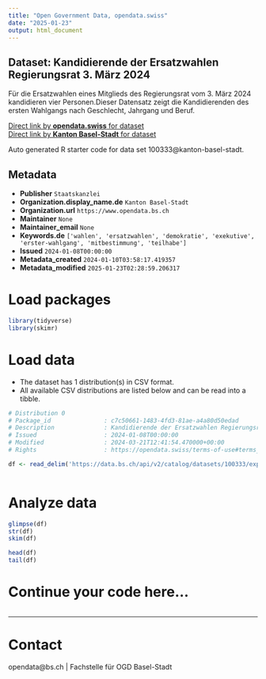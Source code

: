 ```yaml
---
title: "Open Government Data, opendata.swiss"
date: "2025-01-23"
output: html_document
---
```


## Dataset: Kandidierende der Ersatzwahlen Regierungsrat 3. März 2024

Für die Ersatzwahlen eines Mitglieds des Regierungsrat vom 3. März 2024 kandidieren vier Personen.Dieser Datensatz zeigt die Kandidierenden des ersten Wahlgangs nach Geschlecht, Jahrgang und Beruf.

[Direct link by **opendata.swiss** for dataset](https://opendata.swiss/de/dataset/ersatzwahl-regierungsrat-marz-2024-kandidierende)<br>
[Direct link by **Kanton Basel-Stadt** for dataset](https://data.bs.ch/explore/dataset/100333/)

Auto generated R starter code for data set 100333@kanton-basel-stadt.

## Metadata

- **Publisher** `Staatskanzlei`
- **Organization.display_name.de** `Kanton Basel-Stadt`
- **Organization.url** `https://www.opendata.bs.ch`
- **Maintainer** `None`
- **Maintainer_email** `None`
- **Keywords.de** `['wahlen', 'ersatzwahlen', 'demokratie', 'exekutive', 'erster-wahlgang', 'mitbestimmung', 'teilhabe']`
- **Issued** `2024-01-08T00:00:00`
- **Metadata_created** `2024-01-10T03:58:17.419357`
- **Metadata_modified** `2025-01-23T02:28:59.206317`


# Load packages

```r

library(tidyverse)
library(skimr)

```

# Load data

-   The dataset has 1 distribution(s) in CSV format.
-   All available CSV distributions are listed below and can be read into a tibble.

```r

# Distribution 0
# Package_id               : c7c50661-1483-4fd3-81ae-a4a80d50edad
# Description              : Kandidierende der Ersatzwahlen Regierungsrat 3. März 2024 (csv)
# Issued                   : 2024-01-08T00:00:00
# Modified                 : 2024-03-21T12:41:54.470000+00:00
# Rights                   : https://opendata.swiss/terms-of-use#terms_by

df <- read_delim('https://data.bs.ch/api/v2/catalog/datasets/100333/exports/csv?use_labels=true')



```

# Analyze data

```r

glimpse(df)
str(df)
skim(df)

head(df)
tail(df)

```

# Continue your code here...

```r

```

------------------------------------------------------------------------

# Contact

opendata@bs.ch | Fachstelle für OGD Basel-Stadt
